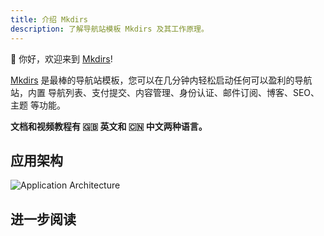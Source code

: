 ```yaml
---
title: 介绍 Mkdirs
description: 了解导航站模板 Mkdirs 及其工作原理。
---
```



👋 你好，欢迎来到 [Mkdirs](https://mkdirs.com)!

[Mkdirs](https://mkdirs.com) 是最棒的导航站模板，您可以在几分钟内轻松启动任何可以盈利的导航站，内置 导航列表、支付提交、内容管理、身份认证、邮件订阅、博客、SEO、主题 等功能。

**文档和视频教程有 🇬🇧 英文和 🇨🇳 中文两种语言。**

<LinkCard title="Mkdirs" href="https://mkdirs.com" description="访问 mkdirs.com" />

<LinkCard title="Mkdirs Demo" href="https://demo.mkdirs.com" description="体验使用 Mkdirs 构建的导航站" />

<LinkCard title="Mkdirs Showcase" href="https://mkdirs.com/showcase" description="浏览使用 Mkdirs 构建的导航站" />

<LinkCard title="Mkdirs YouTube Channel" href="https://www.youtube.com/@MkdirsHQ" description="观看 YouTube 频道上的视频教程" />

## 应用架构

![Application Architecture](../../../assets/images/guide-dev-architecture.png)


## 进一步阅读

<LinkCard title="前提条件" href="/zh-cn/prerequisites/" description="了解使用 Mkdirs 的前提条件" />

<LinkCard title="安装" href="/zh-cn/installation/" description="学习如何开始使用 Mkdirs 模板" />